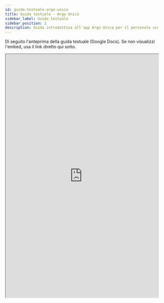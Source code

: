 ```yaml
---
id: guida-testuale-argo-unica
title: Guida testuale - Argo Unica
sidebar_label: Guida testuale
sidebar_position: 2
description: Guida introduttiva all'app Argo Unica per il personale scolastico
---
```


Di seguito l'anteprima della guida testuale (Google Docs). Se non visualizzi l'embed, usa il link diretto qui sotto.

<iframe
  src="https://docs.google.com/document/d/1SpxhbmP7Seo6HtjxBpOd_Boz4wD--P-WZ7bpvo_hIjU/preview"
  width="100%"
  height="800"
  allow="autoplay"
  style={{ border: 0 }}
  title="Guida testuale Argo Unica"
/>

Link diretto: <a href="https://docs.google.com/document/d/1SpxhbmP7Seo6HtjxBpOd_Boz4wD--P-WZ7bpvo_hIjU/edit?usp=drive_link" target="_blank" rel="noopener noreferrer">apri la guida su Google Docs</a>.

Fonte: [`Google Docs`](https://docs.google.com/document/d/1SpxhbmP7Seo6HtjxBpOd_Boz4wD--P-WZ7bpvo_hIjU/edit?usp=drive_link)


